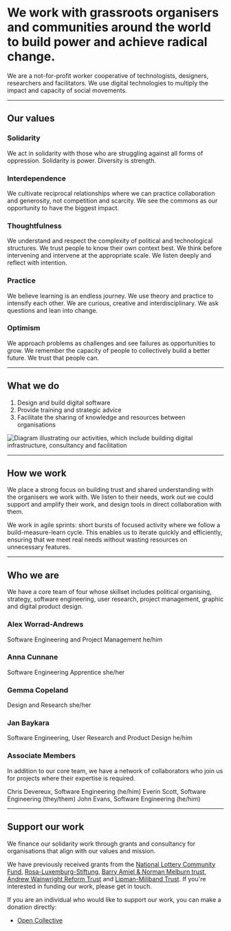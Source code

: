 #  We work with grassroots organisers and communities around the world to build power and achieve radical change.

We are a not-for-profit worker cooperative of technologists, designers, researchers and facilitators. We use digital technologies to multiply the impact and capacity of social movements.

---

## Our values

### Solidarity

We act in solidarity with those who are struggling against all forms of oppression. Solidarity is power. Diversity is strength.

### Interdependence

We cultivate reciprocal relationships where we can practice collaboration and generosity, not competition and scarcity. We see the commons as our opportunity to have the biggest impact.

### Thoughtfulness

We understand and respect the complexity of political and technological structures. We trust people to know their own context best. We think before intervening and intervene at the appropriate scale. We listen deeply and reflect with intention. 

### Practice

We believe learning is an endless journey. We use theory and practice to intensify each other. We are curious, creative and interdisciplinary. We ask questions and lean into change.

### Optimism

We approach problems as challenges and see failures as opportunities to grow. We remember the capacity of people to collectively build a better future. We trust that people can.

---

## What we do

1. Design and build digital software
2. Provide training and strategic advice
3. Facilitate the sharing of knowledge and resources between organisations

![Diagram illustrating our activities, which include building digital infrastructure, consultancy and facilitation](../../assets/diagram-what-we-do.jpg)

---

## How we work

We place a strong focus on building trust and shared understanding with the organisers we work with. We listen to their needs, work out we could support and amplify their work, and design tools in direct collaboration with them.

We work in agile sprints: short bursts of focused activity where we follow a build-measure-learn cycle. This enables us to iterate quickly and efficiently, ensuring that we meet real needs without wasting resources on unnecessary features.

---

## Who we are

We have a core team of four whose skillset includes political organising, strategy, software engineering, user research, project management, graphic and digital product design.

### Alex Worrad-Andrews

Software Engineering and Project Management
he/him

### Anna Cunnane

Software Engineering Apprentice
she/her

### Gemma Copeland

Design and Research
she/her

### Jan Baykara

Software Engineering, User Research and Product Design
he/him

### Associate Members

In addition to our core team, we have a network of collaborators who join us for projects where their expertise is required.

Chris Devereux, Software Engineering (he/him)
Everin Scott, Software Engineering (they/them)
John Evans, Software Engineering (he/him)

---

## Support our work

We finance our solidarity work through grants and consultancy for organisations that align with our values and mission.

We have previously received grants from the [National Lottery Community Fund](https://www.tnlcommunityfund.org.uk/), [Rosa-Luxemburg-Stiftung](https://www.rosalux.de/en/), [Barry Amiel & Norman Melburn trust](http://www.amielandmelburn.org.uk/), [Andrew Wainwright Reform Trust](http://www.wainwrighttrusts.org.uk/awrt.html) and [Lipman-Miliband Trust](https://www.lipman-miliband.org.uk/). If you're interested in funding our work, please get in touch.

If you are an individual who would like to support our work, you can make a donation directly:

- [Open Collective](https://opencollective.com/commonknowledge/)
